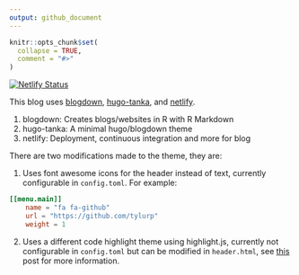 ```yaml
---
output: github_document
---
```


<!-- README.md is generated from README.Rmd. Please edit that file -->

```r
knitr::opts_chunk$set(
  collapse = TRUE,
  comment = "#>"
)
```

<!-- badges: start -->
[![Netlify Status](https://api.netlify.com/api/v1/badges/d304fc5e-f2a0-48af-a5d8-111e78aadfe8/deploy-status)](https://app.netlify.com/sites/tylurp/deploys)
<!-- badges: end -->

This blog uses [blogdown](https://github.com/rstudio/blogdown), [hugo-tanka](https://github.com/road2stat/hugo-tanka), and [netlify](https://www.netlify.com/).

1. blogdown: Creates blogs/websites in R with R Markdown
2. hugo-tanka: A minimal hugo/blogdown theme
3. netlify: Deployment, continuous integration and more for blog

There are two modifications made to the theme, they are:

1. Uses font awesome icons for the header instead of text, currently configurable in `config.toml`. For example:
```toml
[[menu.main]]
    name = "fa fa-github"
    url = "https://github.com/tylurp"
    weight = 1
```

2. Uses a different code highlight theme using highlight.js, currently not configurable in `config.toml` but can be modified in `header.html`, see [this](https://amber.rbind.io/blog/2017/11/15/syntax-highlighting/) post for more information.